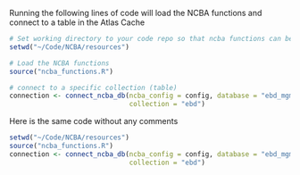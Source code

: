Running the following lines of code will load the NCBA functions and connect to a table in the Atlas Cache
```r
# Set working directory to your code repo so that ncba functions can be loaded.
setwd("~/Code/NCBA/resources")

# Load the NCBA functions
source("ncba_functions.R")

# connect to a specific collection (table)
connection <- connect_ncba_db(ncba_config = config, database = "ebd_mgmt", 
                              collection = "ebd")
```

Here is the same code without any comments
```r
setwd("~/Code/NCBA/resources")
source("ncba_functions.R")
connection <- connect_ncba_db(ncba_config = config, database = "ebd_mgmt", 
                              collection = "ebd")
```